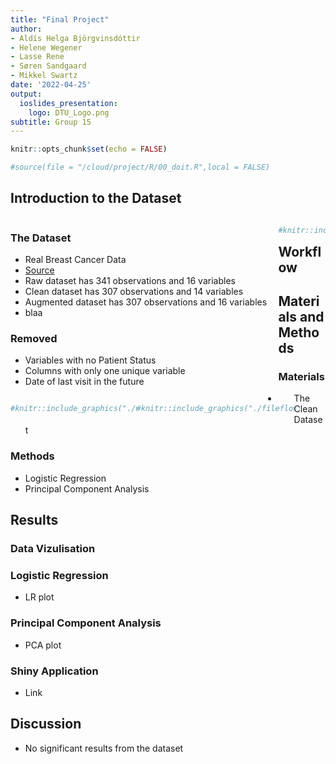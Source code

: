 ```yaml
---
title: "Final Project"
author:
- Aldís Helga Björgvinsdóttir
- Helene Wegener
- Lasse Rene
- Søren Sandgaard
- Mikkel Swartz
date: '2022-04-25'
output:
  ioslides_presentation:
    logo: DTU_Logo.png
subtitle: Group 15
---
```


```r
knitr::opts_chunk$set(echo = FALSE)
```

```r
#source(file = "/cloud/project/R/00_doit.R",local = FALSE)
```

## Introduction to the Dataset
<div style="float: left; width: 85%;">
### The Dataset
-   Real Breast Cancer Data
-   [Source](https://www.kaggle.com/code/varshinipj/breast-cancer-gene-data/data)
-   Raw dataset has 341 observations and 16 variables
-   Clean dataset has 307 observations and 14 variables
-   Augmented dataset has 307 observations and 16 variables
  -   blaa

### Removed
-   Variables with no Patient Status
-   Columns with only one unique variable
-   Date of last visit in the future
</div>

<div style="float: left; width: 15%;">
```r
#knitr::include_graphics("./breastcancer.png")
```
</div>

## Workflow
<div style="float: left; width: 40%;">
```r
#knitr::include_graphics("./workflow.png")
```
</div>

<div style="float: left; width: 50%;">
```r
#knitr::include_graphics("./fileflow.png")
```
</div>

## Materials and Methods

### Materials
- The Clean Dataset

### Methods
- Logistic Regression
- Principal Component Analysis

## Results

### Data Vizulisation


### Logistic Regression
- LR plot


### Principal Component Analysis
- PCA plot

### Shiny Application
- Link

## Discussion
- No significant results from the dataset





